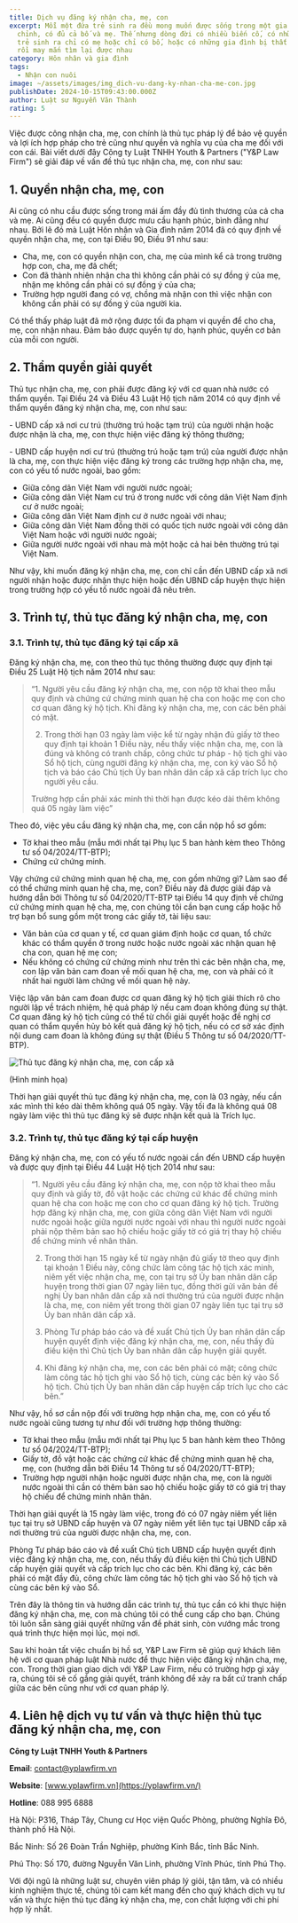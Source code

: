 ```yaml
---
title: Dịch vụ đăng ký nhận cha, mẹ, con
excerpt: Mỗi một đứa trẻ sinh ra đều mong muốn được sống trong một gia đình hoàn
  chỉnh, có đủ cả bố và mẹ. Thế nhưng dòng đời có nhiều biến cố, có những đứa
  trẻ sinh ra chỉ có mẹ hoặc chỉ có bố, hoặc có những gia đình bị thất lạc nhau
  rồi may mắn tìm lại được nhau
category: Hôn nhân và gia đình
tags:
  - Nhận con nuôi
image: ~/assets/images/img_dich-vu-dang-ky-nhan-cha-me-con.jpg
publishDate: 2024-10-15T09:43:00.000Z
author: Luật sư Nguyễn Văn Thành
rating: 5
---
```

Việc được công nhận cha, mẹ, con chính là thủ tục pháp lý để bảo vệ quyền và lợi ích hợp pháp cho trẻ cũng như quyền và nghĩa vụ của cha mẹ đối với con cái. Bài viết dưới đây Công ty Luật TNHH Youth & Partners ("Y&P Law Firm") sẽ giải đáp về vấn đề thủ tục nhận cha, mẹ, con như sau:

## 1. Quyền nhận cha, mẹ, con

Ai cũng có nhu cầu được sống trong mái ấm đầy đủ tình thương của cả cha và mẹ. Ai cũng đều có quyền được mưu cầu hạnh phúc, bình đẳng như nhau. Bởi lẽ đó mà Luật Hôn nhân và Gia đình năm 2014 đã có quy định về quyền nhận cha, mẹ, con tại Điều 90, Điều 91 như sau:

* Cha, mẹ, con có quyền nhận con, cha, mẹ của mình kể cả trong trường hợp con, cha, mẹ đã chết;
* Con đã thành nhiên nhận cha thì không cần phải có sự đồng ý của mẹ, nhận mẹ không cần phải có sự đồng ý của cha;
* Trường hợp người đang có vợ, chồng mà nhận con thì việc nhận con không cần phải có sự đồng ý của người kia.

Có thể thấy pháp luật đã mở rộng được tối đa phạm vi quyền để cho cha, mẹ, con nhận nhau. Đảm bảo được quyền tự do, hạnh phúc, quyền cơ bản của mỗi con người.

## 2. Thẩm quyền giải quyết

Thủ tục nhận cha, mẹ, con phải được đăng ký với cơ quan nhà nước có thẩm quyền. Tại Điều 24 và Điều 43 Luật Hộ tịch năm 2014 có quy định về thẩm quyền đăng ký nhận cha, mẹ, con như sau:

\- UBND cấp xã nơi cư trú (thường trú hoặc tạm trú) của người nhận hoặc được nhận là cha, mẹ, con thực hiện việc đăng ký thông thường;

\- UBND cấp huyện nơi cư trú (thường trú hoặc tạm trú) của người được nhận là cha, mẹ, con thực hiện việc đăng ký trong các trường hợp nhận cha, mẹ, con có yếu tố nước ngoài, bao gồm:

* Giữa công dân Việt Nam với người nước ngoài;
* Giữa công dân Việt Nam cư trú ở trong nước với công dân Việt Nam định cư ở nước ngoài;
* Giữa công dân Việt Nam định cư ở nước ngoài với nhau;
* Giữa công dân Việt Nam đồng thời có quốc tịch nước ngoài với công dân Việt Nam hoặc với người nước ngoài;
* Giữa người nước ngoài với nhau mà một hoặc cả hai bên thường trú tại Việt Nam.

Như vậy, khi muốn đăng ký nhận cha, mẹ, con chỉ cần đến UBND cấp xã nơi người nhận hoặc được nhận thực hiện hoặc đến UBND cấp huyện thực hiện trong trường hợp có yếu tố nước ngoài đã nêu trên.

## 3. Trình tự, thủ tục đăng ký nhận cha, mẹ, con

### 3.1. Trình tự, thủ tục đăng ký tại cấp xã

Đăng ký nhận cha, mẹ, con theo thủ tục thông thường được quy định tại Điều 25 Luật Hộ tịch năm 2014 như sau:

>  “1. Người yêu cầu đăng ký nhận cha, mẹ, con nộp tờ khai theo mẫu quy định và chứng cứ chứng minh quan hệ cha con hoặc mẹ con cho cơ quan đăng ký hộ tịch. Khi đăng ký nhận cha, mẹ, con các bên phải có mặt.
>
> 2. Trong thời hạn 03 ngày làm việc kể từ ngày nhận đủ giấy tờ theo quy định tại khoản 1 Điều này, nếu thấy việc nhận cha, mẹ, con là đúng và không có tranh chấp, công chức tư pháp - hộ tịch ghi vào Sổ hộ tịch, cùng người đăng ký nhận cha, mẹ, con ký vào Sổ hộ tịch và báo cáo Chủ tịch Ủy ban nhân dân cấp xã cấp trích lục cho người yêu cầu.
>
> Trường hợp cần phải xác minh thì thời hạn được kéo dài thêm không quá 05 ngày làm việc”

Theo đó, việc yêu cầu đăng ký nhận cha, mẹ, con cần nộp hồ sơ gồm:

* Tờ khai theo mẫu (mẫu mới nhất tại Phụ lục 5 ban hành kèm theo Thông tư số 04/2024/TT-BTP);
* Chứng cứ chứng minh. 

Vậy chứng cứ chứng minh quan hệ cha, mẹ, con gồm những gì? Làm sao để có thể chứng minh quan hệ cha, mẹ, con? Điều này đã được giải đáp và hướng dẫn bởi Thông tư số 04/2020/TT-BTP tại Điều 14 quy định về chứng cứ chứng minh quan hệ cha, mẹ, con chúng tôi cần bạn cung cấp hoặc hỗ trợ bạn bổ sung gồm một trong các giấy tờ, tài liệu sau:

* Văn bản của cơ quan y tế, cơ quan giám định hoặc cơ quan, tổ chức khác có thẩm quyền ở trong nước hoặc nước ngoài xác nhận quan hệ cha con, quan hệ mẹ con;
* Nếu không có chứng cứ chứng minh như trên thì các bên nhận cha, mẹ, con lập văn bản cam đoan về mối quan hệ cha, mẹ, con và phải có ít nhất hai người làm chứng về mối quan hệ này. 

Việc lập văn bản cam đoan được cơ quan đăng ký hộ tịch giải thích rõ cho người lập về trách nhiệm, hệ quả pháp lý nếu cam đoan không đúng sự thật. Cơ quan đăng ký hộ tịch cũng có thể từ chối giải quyết hoặc đề nghị cơ quan có thẩm quyền hủy bỏ kết quả đăng ký hộ tịch, nếu có cơ sở xác định nội dung cam đoan là không đúng sự thật (Điều 5 Thông tư số 04/2020/TT-BTP).

![Thủ tục đăng ký nhận cha, mẹ, con cấp xã](~/assets/images/thu-tuc-dang-ky-nhan-cha-me-con-cap-xa.png "Thủ tục đăng ký nhận cha, mẹ, con cấp xã")

(Hình minh họa)

Thời hạn giải quyết thủ tục đăng ký nhận cha, mẹ, con là 03 ngày, nếu cần xác mình thì kéo dài thêm không quá 05 ngày. Vậy tối đa là không quá 08 ngày làm việc thì thủ tục đăng ký sẽ được nhận kết quả là Trích lục.

### 3.2. Trình tự, thủ tục đăng ký tại cấp huyện

Đăng ký nhận cha, mẹ, con có yếu tố nước ngoài cần đến UBND cấp huyện và được quy định tại Điều 44 Luật Hộ tịch 2014 như sau: 

> “1. Người yêu cầu đăng ký nhận cha, mẹ, con nộp tờ khai theo mẫu quy định và giấy tờ, đồ vật hoặc các chứng cứ khác để chứng minh quan hệ cha con hoặc mẹ con cho cơ quan đăng ký hộ tịch. Trường hợp đăng ký nhận cha, mẹ, con giữa công dân Việt Nam với người nước ngoài hoặc giữa người nước ngoài với nhau thì người nước ngoài phải nộp thêm bản sao hộ chiếu hoặc giấy tờ có giá trị thay hộ chiếu để chứng minh về nhân thân.
>
> 2. Trong thời hạn 15 ngày kể từ ngày nhận đủ giấy tờ theo quy định tại khoản 1 Điều này, công chức làm công tác hộ tịch xác minh, niêm yết việc nhận cha, mẹ, con tại trụ sở Ủy ban nhân dân cấp huyện trong thời gian 07 ngày liên tục, đồng thời gửi văn bản đề nghị Ủy ban nhân dân cấp xã nơi thường trú của người được nhận là cha, mẹ, con niêm yết trong thời gian 07 ngày liên tục tại trụ sở Ủy ban nhân dân cấp xã.
>
> 3. Phòng Tư pháp báo cáo và đề xuất Chủ tịch Ủy ban nhân dân cấp huyện quyết định việc đăng ký nhận cha, mẹ, con, nếu thấy đủ điều kiện thì Chủ tịch Ủy ban nhân dân cấp huyện giải quyết.
>
> 4. Khi đăng ký nhận cha, mẹ, con các bên phải có mặt; công chức làm công tác hộ tịch ghi vào Sổ hộ tịch, cùng các bên ký vào Sổ hộ tịch. Chủ tịch Ủy ban nhân dân cấp huyện cấp trích lục cho các bên.” 

Như vậy, hồ sơ cần nộp đối với trường hợp nhận cha, mẹ, con có yếu tố nước ngoài cũng tương tự như đối với trường hợp thông thường:

* Tờ khai theo mẫu (mẫu mới nhất tại Phụ lục 5 ban hành kèm theo Thông tư số 04/2024/TT-BTP);
* Giấy tờ, đồ vật hoặc các chứng cứ khác để chứng minh quan hệ cha, mẹ, con (hướng dẫn bởi Điều 14 Thông tư số 04/2020/TT-BTP);
* Trường hợp người nhận hoặc người được nhận cha, mẹ, con là người nước ngoài thì cần có thêm bản sao hộ chiếu hoặc giấy tờ có giá trị thay hộ chiếu để chứng minh nhân thân.

Thời hạn giải quyết là 15 ngày làm việc, trong đó có 07 ngày niêm yết liên tục tại trụ sở UBND cấp huyện và 07 ngày niêm yết liên tục tại UBND cấp xã nơi thường trú của người được nhận cha, mẹ, con.

Phòng Tư pháp báo cáo và đề xuất Chủ tịch UBND cấp huyện quyết định việc đăng ký nhận cha, mẹ, con, nếu thấy đủ điều kiện thì Chủ tịch UBND cấp huyện giải quyết và cấp trích lục cho các bên. Khi đăng ký, các bên phải có mặt đầy đủ, công chức làm công tác hộ tịch ghi vào Sổ hộ tịch và cùng các bên ký vào Sổ.

Trên đây là thông tin và hướng dẫn các trình tự, thủ tục cần có khi thực hiện đăng ký nhận cha, mẹ, con mà chúng tôi có thể cung cấp cho bạn. Chúng tôi luôn sẵn sàng giải quyết những vấn đề phát sinh, còn vướng mắc trong quá trình thực hiện mọi lúc, mọi nơi.

Sau khi hoàn tất việc chuẩn bị hồ sơ, Y&P Law Firm sẽ giúp quý khách liên hệ với cơ quan pháp luật Nhà nước để thực hiện việc đăng ký nhận cha, mẹ, con. Trong thời gian giao dịch với Y&P Law Firm, nếu có trường hợp gì xảy ra, chúng tôi sẽ cố gắng giải quyết, tránh không để xảy ra bất cứ tranh chấp giữa các bên cũng như với cơ quan pháp lý.

## 4. Liên hệ dịch vụ tư vấn và thực hiện thủ tục đăng ký nhận cha, mẹ, con

**Công ty Luật TNHH Youth & Partners**

**Email**: contact@yplawfirm.vn

**Website**: [www.yplawfirm.vn](https://yplawfirm.vn/)

**Hotline**: 088 995 6888

Hà Nội: P316, Tháp Tây, Chung cư Học viện Quốc Phòng, phường Nghĩa Đô, thành phố Hà Nội.

Bắc Ninh: Số 26 Đoàn Trần Nghiệp, phường Kinh Bắc, tỉnh Bắc Ninh.

Phú Thọ: Số 170, đường Nguyễn Văn Linh, phường Vĩnh Phúc, tỉnh Phú Thọ.

Với đội ngũ là những luật sư, chuyên viên pháp lý giỏi, tận tâm, và có nhiều kinh nghiệm thực tế, chúng tôi cam kết mang đến cho quý khách dịch vụ tư vấn và thực hiện thủ tục đăng ký nhận cha, mẹ, con chất lượng với chi phí hợp lý nhất.
